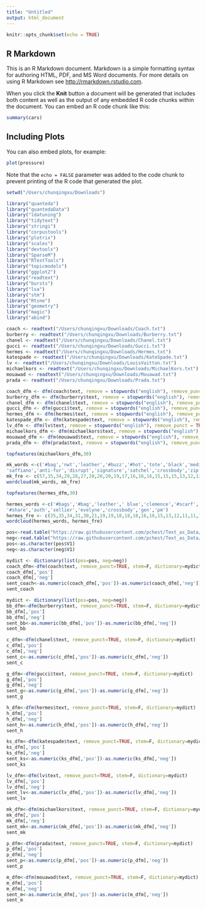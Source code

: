 ```yaml
---
title: "Untitled"
output: html_document
---
```


```r
knitr::opts_chunk$set(echo = TRUE)
```

## R Markdown

This is an R Markdown document. Markdown is a simple formatting syntax for authoring HTML, PDF, and MS Word documents. For more details on using R Markdown see <http://rmarkdown.rstudio.com>.

When you click the **Knit** button a document will be generated that includes both content as well as the output of any embedded R code chunks within the document. You can embed an R code chunk like this:

```r
summary(cars)
```

## Including Plots

You can also embed plots, for example:

```r
plot(pressure)
```

Note that the `echo = FALSE` parameter was added to the code chunk to prevent printing of the R code that generated the plot.


```r
setwd("/Users/chunqingxu/Downloads")

library("quanteda")
library("quantedaData")
library("ldatuning")
library("tidytext")
library("stringi")
library("corpustools")
library("plotrix")
library("scales")
library("devtools")
library("SparseM")
library("RTextTools")
library("topicmodels")
library("ggplot2")
library("readtext")
library("bursts")
library("lsa")
library("stm")
library("Rtsne")
library("geometry")
library("magic")
library("abind")

```

```r
coach <- readtext("/Users/chunqingxu/Downloads/Coach.txt")
burberry <- readtext("/Users/chunqingxu/Downloads/Burberry.txt")
chanel <- readtext("/Users/chunqingxu/Downloads/Chanel.txt")
gucci <- readtext("/Users/chunqingxu/Downloads/Gucci.txt")
hermes <- readtext("/Users/chunqingxu/Downloads/Hermes.txt")
katespade <- readtext("/Users/chunqingxu/Downloads/KateSpade.txt")
lv <- readtext("/Users/chunqingxu/Downloads/LouisVuitton.txt")
michaelkors <- readtext("/Users/chunqingxu/Downloads/MichaelKors.txt")
mouawad <- readtext("/Users/chunqingxu/Downloads/Mouawad.txt")
prada <- readtext("/Users/chunqingxu/Downloads/Prada.txt")

coach_dfm <- dfm(coach$text, remove = stopwords("english"), remove_punct = TRUE)
burberry_dfm <- dfm(burberry$text, remove = stopwords("english"), remove_punct = TRUE)
chanel_dfm <- dfm(chanel$text, remove = stopwords("english"), remove_punct = TRUE)
gucci_dfm <- dfm(gucci$text, remove = stopwords("english"), remove_punct = TRUE)
hermes_dfm <- dfm(hermes$text, remove = stopwords("english"), remove_punct = TRUE)
katespade_dfm <- dfm(katespade$text, remove = stopwords("english"), remove_punct = TRUE)
lv_dfm <- dfm(lv$text, remove = stopwords("english"), remove_punct = TRUE)
michaelkors_dfm <- dfm(michaelkors$text, remove = stopwords("english"), remove_punct = TRUE)
mouawad_dfm <- dfm(mouawad$text, remove = stopwords("english"), remove_punct = TRUE)
prada_dfm <- dfm(prada$text, remove = stopwords("english"), remove_punct = TRUE)
```

```r
topfeatures(michaelkors_dfm,30)
```


```r
mk_words <-c('#bag','nwt','leather','#buzz','#hot','tote','black','medium','large', '#bags','bag','jet','set','#style','rt','#quality','michael','shoulder','new','protesters', 
'saffiano','anti-fur','disrupt','signature','satchel','crossbody','zip')
mk_fre <- c(57,35,34,29,28,27,20,20,20,19,17,16,16,16,15,15,15,13,12,12,11,11,11,10,10,9,9)
wordcloud(mk_words, mk_fre)
```


```r
topfeatures(hermes_dfm,30)
```


```r
hermes_words <-c('#bags','#bag','leather',' blue','clemence','#scarf','#fashion','#scarves','birkin', 'white','hardware','#handbag','box','35','amp','#wrap','#luxury','kelly','gold','#silk', 
'#share','auth','sellier','evelyne','crossbody','gen','pm')
hermes_fre <- c(35,35,34,31,30,21,19,19,18,18,18,16,16,15,13,12,11,11,11,11,11,11,10,10,10,10,10)
wordcloud(hermes_words, hermes_fre)
```
```r
pos<-read.table("https://raw.githubusercontent.com/pchest/Text_as_Data/master/HW2data/positive-words.txt", stringsAsFactors = F)
neg<-read.table("https://raw.githubusercontent.com/pchest/Text_as_Data/master/HW2data/negative-words.txt", stringsAsFactors = F)
pos<-as.character(pos$V1)
neg<-as.character(neg$V1)
```

```r
mydict <- dictionary(list(pos=pos, neg=neg))
coach_dfm<-dfm(coach$text, remove_punct=TRUE, stem=F, dictionary=mydict)
coach_dfm[,'pos']
coach_dfm[,'neg']
sent_coach<-as.numeric(coach_dfm[,'pos'])-as.numeric(coach_dfm[,'neg'])
sent_coach
```

```r
mydict <- dictionary(list(pos=pos, neg=neg))
bb_dfm<-dfm(burberry$text, remove_punct=TRUE, stem=F, dictionary=mydict)
bb_dfm[,'pos']
bb_dfm[,'neg']
sent_bb<-as.numeric(bb_dfm[,'pos'])-as.numeric(bb_dfm[,'neg'])
sent_bb
```
```r
c_dfm<-dfm(chanel$text, remove_punct=TRUE, stem=F, dictionary=mydict)
c_dfm[,'pos']
c_dfm[,'neg']
sent_c<-as.numeric(c_dfm[,'pos'])-as.numeric(c_dfm[,'neg'])
sent_c
```
```r
g_dfm<-dfm(gucci$text, remove_punct=TRUE, stem=F, dictionary=mydict)
g_dfm[,'pos']
g_dfm[,'neg']
sent_g<-as.numeric(g_dfm[,'pos'])-as.numeric(g_dfm[,'neg'])
sent_g
```
```r
h_dfm<-dfm(hermes$text, remove_punct=TRUE, stem=F, dictionary=mydict)
h_dfm[,'pos']
h_dfm[,'neg']
sent_h<-as.numeric(h_dfm[,'pos'])-as.numeric(h_dfm[,'neg'])
sent_h
```
```r
ks_dfm<-dfm(katespade$text, remove_punct=TRUE, stem=F, dictionary=mydict)
ks_dfm[,'pos']
ks_dfm[,'neg']
sent_ks<-as.numeric(ks_dfm[,'pos'])-as.numeric(ks_dfm[,'neg'])
sent_ks
```
```r
lv_dfm<-dfm(lv$text, remove_punct=TRUE, stem=F, dictionary=mydict)
lv_dfm[,'pos']
lv_dfm[,'neg']
sent_lv<-as.numeric(lv_dfm[,'pos'])-as.numeric(lv_dfm[,'neg'])
sent_lv
```
```r
mk_dfm<-dfm(michaelkors$text, remove_punct=TRUE, stem=F, dictionary=mydict)
mk_dfm[,'pos']
mk_dfm[,'neg']
sent_mk<-as.numeric(mk_dfm[,'pos'])-as.numeric(mk_dfm[,'neg'])
sent_mk
```
```r
p_dfm<-dfm(prada$text, remove_punct=TRUE, stem=F, dictionary=mydict)
p_dfm[,'pos']
p_dfm[,'neg']
sent_p<-as.numeric(p_dfm[,'pos'])-as.numeric(p_dfm[,'neg'])
sent_p
```
```r
m_dfm<-dfm(mouawad$text, remove_punct=TRUE, stem=F, dictionary=mydict)
m_dfm[,'pos']
m_dfm[,'neg']
sent_m<-as.numeric(m_dfm[,'pos'])-as.numeric(m_dfm[,'neg'])
sent_m
```


